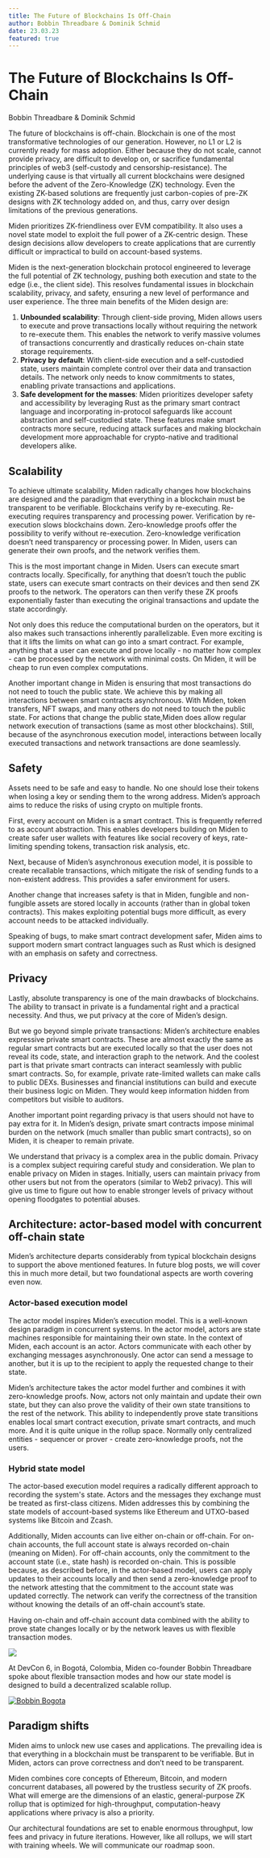 ```yaml
---
title: The Future of Blockchains Is Off-Chain
author: Bobbin Threadbare & Dominik Schmid
date: 23.03.23
featured: true
---
```



# The Future of Blockchains Is Off-Chain

<span className="author">Bobbin Threadbare & Dominik Schmid</span>

The future of blockchains is off-chain. Blockchain is one of the most transformative technologies of our generation. However, no L1 or L2 is currently ready for mass adoption. Either because they do not scale, cannot provide privacy, are difficult to develop on, or sacrifice fundamental principles of web3 (self-custody and censorship-resistance). The underlying cause is that virtually all current blockchains were designed before the advent of the Zero-Knowledge (ZK) technology. Even the existing ZK-based solutions are frequently just carbon-copies of pre-ZK designs with ZK technology added on, and thus, carry over design limitations of the previous generations.

Miden prioritizes ZK-friendliness over EVM compatibility. It also uses a novel state model to exploit the full power of a ZK-centric design. These design decisions allow developers to create applications that are currently difficult or impractical to build on account-based systems.

Miden is the next-generation blockchain protocol engineered to leverage the full potential of ZK technology, pushing both execution and state to the edge (i.e., the client side). This resolves fundamental issues in blockchain scalability, privacy, and safety, ensuring a new level of performance and user experience. The three main benefits of the Miden design are:

1. **Unbounded scalability**: Through client-side proving, Miden allows users to execute and prove transactions locally without requiring the network to re-execute them. This enables the network to verify massive volumes of transactions concurrently and drastically reduces on-chain state storage requirements.
2. **Privacy by default**: With client-side execution and a self-custodied state, users maintain complete control over their data and transaction details. The network only needs to know commitments to states, enabling private transactions and applications.
3. **Safe development for the masses**: Miden prioritizes developer safety and accessibility by leveraging Rust as the primary smart contract language and incorporating in-protocol safeguards like account abstraction and self-custodied state. These features make smart contracts more secure, reducing attack surfaces and making blockchain development more approachable for crypto-native and traditional developers alike.

## Scalability

To achieve ultimate scalability, Miden radically changes how blockchains are designed and the paradigm that everything in a blockchain must be transparent to be verifiable.
Blockchains verify by re-executing. Re-executing requires transparency and processing power. Verification by re-execution slows blockchains down. Zero-knowledge proofs offer the possibility to verify without re-execution. Zero-knowledge verification doesn’t need transparency or processing power. In Miden, users can generate their own proofs, and the network verifies them.

This is the most important change in Miden. Users can execute smart contracts locally. Specifically, for anything that doesn’t touch the public state, users can execute smart contracts on their devices and then send ZK proofs to the network. The operators can then verify these ZK proofs exponentially faster than executing the original transactions and update the state accordingly.

Not only does this reduce the computational burden on the operators, but it also makes such transactions inherently parallelizable. Even more exciting is that it lifts the limits on what can go into a smart contract. For example, anything that a user can execute and prove locally - no matter how complex - can be processed by the network with minimal costs. On Miden, it will be cheap to run even complex computations.

Another important change in Miden is ensuring that most transactions do not need to touch the public state. We achieve this by making all interactions between smart contracts asynchronous. With Miden, token transfers, NFT swaps, and many others do not need to touch the public state. For actions that change the public state,Miden does allow regular network execution of transactions (same as most other blockchains). Still, because of the asynchronous execution model, interactions between locally executed transactions and network transactions are done seamlessly.

## Safety

Assets need to be safe and easy to handle. No one should lose their tokens when losing a key or sending them to the wrong address. Miden’s approach aims to reduce the risks of using crypto on multiple fronts.

First, every account on Miden is a smart contract. This is frequently referred to as account abstraction. This enables developers building on Miden to create safer user wallets with features like social recovery of keys, rate-limiting spending tokens, transaction risk analysis, etc.

Next, because of Miden’s asynchronous execution model, it is possible to create recallable transactions, which mitigate the risk of sending funds to a non-existent address. This provides a safer environment for users.

Another change that increases safety is that in Miden, fungible and non-fungible assets are stored locally in accounts (rather than in global token contracts). This makes exploiting potential bugs more difficult, as every account needs to be attacked individually.

Speaking of bugs, to make smart contract development safer, Miden aims to support modern smart contract languages such as Rust which is designed with an emphasis on safety and correctness.

## Privacy

Lastly, absolute transparency is one of the main drawbacks of blockchains. The ability to transact in private is a fundamental right and a practical necessity. And thus, we put privacy at the core of Miden’s design.

But we go beyond simple private transactions: Miden’s architecture enables expressive private smart contracts. These are almost exactly the same as regular smart contracts but are executed locally so that the user does not reveal its code, state, and interaction graph to the network. And the coolest part is that private smart contracts can interact seamlessly with public smart contracts. So, for example, private rate-limited wallets can make calls to public DEXs. Businesses and financial institutions can build and execute their business logic on Miden. They would keep information hidden from competitors but visible to auditors.

Another important point regarding privacy is that users should not have to pay extra for it. In Miden’s design, private smart contracts impose minimal burden on the network (much smaller than public smart contracts), so on Miden, it is cheaper to remain private.

We understand that privacy is a complex area in the public domain. Privacy is a complex subject requiring careful study and consideration. We plan to enable privacy on Miden in stages. Initially, users can maintain privacy from other users but not from the operators (similar to Web2 privacy). This will give us time to figure out how to enable stronger levels of privacy without opening floodgates to potential abuses.

## Architecture: actor-based model with concurrent off-chain state

Miden’s architecture departs considerably from typical blockchain designs to support the above mentioned features. In future blog posts, we will cover this in much more detail, but two foundational aspects are worth covering even now.

### Actor-based execution model

The actor model inspires Miden’s execution model. This is a well-known design paradigm in concurrent systems. In the actor model, actors are state machines responsible for maintaining their own state. In the context of Miden, each account is an actor. Actors communicate with each other by exchanging messages asynchronously. One actor can send a message to another, but it is up to the recipient to apply the requested change to their state.

Miden’s architecture takes the actor model further and combines it with zero-knowledge proofs. Now, actors not only maintain and update their own state, but they can also prove the validity of their own state transitions to the rest of the network. This ability to independently prove state transitions enables local smart contract execution, private smart contracts, and much more. And it is quite unique in the rollup space. Normally only centralized entities - sequencer or prover - create zero-knowledge proofs, not the users.

### Hybrid state model

The actor-based execution model requires a radically different approach to recording the system's state. Actors and the messages they exchange must be treated as first-class citizens. Miden addresses this by combining the state models of account-based systems like Ethereum and UTXO-based systems like Bitcoin and Zcash.

Additionally, Miden accounts can live either on-chain or off-chain. For on-chain accounts, the full account state is always recorded on-chain (meaning on Miden). For off-chain accounts, only the commitment to the account state (i.e., state hash) is recorded on-chain. This is possible because, as described before, in the actor-based model, users can apply updates to their accounts locally and then send a zero-knowledge proof to the network attesting that the commitment to the account state was updated correctly. The network can verify the correctness of the transition without knowing the details of an off-chain account’s state.

Having on-chain and off-chain account data combined with the ability to prove state changes locally or by the network leaves us with flexible transaction modes.

![](/images/FOBC1-Newest.png)

At DevCon 6, in Bogotá, Colombia, Miden co-founder Bobbin Threadbare spoke about flexible transaction modes and how our state model is designed to build a decentralized scalable rollup.

[![Bobbin Bogota](https://img.youtube.com/vi/TEPY19-hie4/0.jpg)](https://www.youtube.com/watch?v=TEPY19-hie4)

## Paradigm shifts

Miden aims to unlock new use cases and applications. The prevailing idea is that everything in a blockchain must be transparent to be verifiable. But in Miden, actors can prove correctness and don’t need to be transparent.

Miden combines core concepts of Ethereum, Bitcoin, and modern concurrent databases, all powered by the trustless security of ZK proofs. What will emerge are the dimensions of an elastic, general-purpose ZK rollup that is optimized for high-throughput, computation-heavy applications where privacy is also a priority.

Our architectural foundations are set to enable enormous throughput, low fees and privacy in future iterations. However, like all rollups, we will start with training wheels. We will communicate our roadmap soon.
